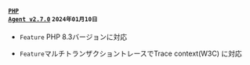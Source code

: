 #### <code class='changelog-service'><a href="../release-notes/php/php-2_7_0">PHP Agent v2.7.0</a></code> <code class='changelog-date'>2024年01月10日</code>

- <code class="Feature">Feature</code> PHP 8.3バージョンに対応

- <code class="Feature">Feature</code>マルチトランザクショントレースでTrace context(W3C) に対応
